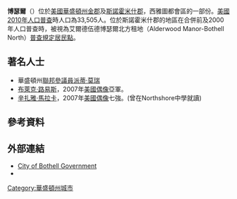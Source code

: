 {{noteTA
|G1=USState
}}
{{Infobox settlement
|official_name            = 博瑟爾
|native_name              = Bothell
|settlement_type          = [[城市|城市]]
|nickname                 =
|motto                    = Welcome to Bothell for a day, or a lifetime<br/>「歡迎來到博瑟爾度過您的一天，或是一生。」

<!-- 圖片 -->
|image_skyline            = Bothell-main-street.jpg
|imagesize                = 
|image_caption            = 博瑟爾主要街道
|image_flag               = 
|image_seal               = <!-- 檔案不存在 City-of-bothell-logo-photograph.jpg -->

<!-- 地圖 -->
|image_map = King_County_Washington_Incorporated_and_Unincorporated_areas_Bothell_Highlighted.svg
|mapsize                  = 250px
|map_caption              = 博瑟爾位置圖
|image_map1               =
|mapsize1                 =
|map_caption1             =

<!-- 行政區 -->
|coordinates_region       = US-WA
|subdivision_type         = [[國家|國家]]
|subdivision_name         = [[美國|美國]]
|subdivision_type1        = [[州|州]]
|subdivision_name1        = [[華盛頓州|華盛頓州]]
|subdivision_type2        = [[郡|郡]]
|subdivision_name2        = [[金郡_(華盛頓州)|金郡]]、[[史諾霍米須郡|史諾霍米須郡]]

<!-- 政府 -->
|government_footnotes     =
|government_type          =
|leader_title             = City Manager
|leader_name              = Bob Stowe
|leader_title1            =
|leader_name1             =
|established_title        =
|established_date         =

<!-- 地區 -->
|unit_pref  =  Imperial
|area_footnotes           =
|area_magnitude           = 1 E8
|area_total_km2           = 31.3
|area_land_km2            = 31.3
|area_water_km2           = 0.0
|area_total_sq_mi         = 12.1
|area_land_sq_mi          = 12.1
|area_water_sq_mi         = 0.0

<!-- 人口 -->
|population_as_of         = [[美國2010年人口普查|2010]]
|population_footnotes     =
|population_total         = 33,505
|population_density_km2   = 1070.4
|population_density_sq_mi = 2772.3

<!-- 基本資料 -->
|timezone                 = [[太平洋時區|PST]]
|utc_offset               = -8
|timezone_DST             = PDT
|utc_offset_DST           = -7
|elevation_footnotes      =
|elevation_m              = 23
|elevation_ft             = 75
|coordinates_display      = 1
|latd = 47 |latm = 46 |lats = 18 |latNS = N
|longd = 122 |longm = 12 |longs = 16 |longEW = W

<!-- 其他資料 -->
|postal_code_type         = [[美國郵遞區號|郵遞區號]]
|postal_code              = 98011 (金郡), 98012, 98021 (Snohomish)
|area_code                = [[北美洲电话区号列表|425]]
|blank_name               = [[聯邦資訊處理標準|聯邦資訊處理標準碼]]
|blank_info               = 53-07380{{GR|2}}
|blank1_name              = [[地名資訊系統編號|地名資訊系統編號]]
|blank1_info              = 1512020{{GR|3}}
|website                  = http://www.ci.bothell.wa.us/
|footnotes                =
}}

'''博瑟爾'''（{{lang-en|Bothell}}）位於[[美國|美國]][[華盛頓州|華盛頓州]][[金郡_(華盛頓州)|金郡]]及[[斯諾霍米什郡_(華盛頓州)|斯諾霍米什郡]]，西雅圖都會區的一部份。[[美國2010年人口普查|美國2010年人口普查]]時人口為33,505人。位於斯諾霍米什郡的地區在合併前及2000年人口普查時，被視為艾爾德伍德博瑟爾北方租地（Alderwood Manor-Bothell North）[[普查規定居民點|普查規定居民點]]。

==著名人士==
* 華盛頓州[[聯邦參議員|聯邦參議員]][[派蒂·莫瑞|派蒂·莫瑞]]
* [[布萊克·路易斯|布萊克·路易斯]]，2007年[[美國偶像|美國偶像]]亞軍。
* [[辛扎雅·馬拉卡|辛扎雅·馬拉卡]]，2007年[[美國偶像|美國偶像]]七強。(曾在Northshore中學就讀)

==參考資料==
{{Reflist}}

==外部連結==
{{Commonscat|Bothell, Washington|巴薩爾 (華盛頓州)}}
* [http://www.ci.bothell.wa.us/ City of Bothell Government] {{Wayback|url=http://www.ci.bothell.wa.us/ |date=20210114223011 }}
* {{dmoz|Regional/North_America/United_States/Washington/Localities/B/Bothell/}}

{{Washington}}

[[Category:華盛頓州城市|Category:華盛頓州城市]]